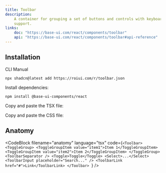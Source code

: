 ```yaml
---
title: Toolbar
description:
    A container for grouping a set of buttons and controls with keyboard navigation
    support.
links:
    doc: "https://base-ui.com/react/components/toolbar"
    api: "https://base-ui.com/react/components/toolbar#api-reference"
---
```


<ComponentPreview name="toolbar-demo" />

## Installation

<InstallationTabs>

<InstallationTabsList>
    <InstallationTabsTrigger value="cli">CLI</InstallationTabsTrigger>
    <InstallationTabsTrigger value="manual">Manual</InstallationTabsTrigger>
</InstallationTabsList>

<InstallationTabsContent value="cli">

```package-install
npx shadcn@latest add https://roiui.com/r/toolbar.json
```

</InstallationTabsContent>

<InstallationTabsContent value="manual">

Install dependencies:

```package-install
npm install @base-ui-components/react
```

Copy and paste the TSX file:

<ComponentSource
    src="registry/brook/ui/toolbar/toolbar.tsx"
    title="components/ui/toolbar.tsx"
    collapsible={true}
/>

Copy and paste the CSS file:

<ComponentSource
    src="registry/brook/ui/toolbar/toolbar.module.css"
    title="components/ui/toolbar.module.css"
    language="css"
    collapsible={true}
/>

</InstallationTabsContent>

</InstallationTabs>

## Anatomy

<CodeBlock
filename="anatomy"
  language="tsx"
  code={`<Toolbar>
    <ToggleGroup>
        <ToggleGroupItem value="item1">Item 1</ToggleGroupItem>
        <ToggleGroupItem value="item2">Item 2</ToggleGroupItem>
    </ToggleGroup>
    <ToolbarSeparator />
    <Toggle>Toggle</Toggle>
    <Select>...</Select>
    <ToolbarInput placeholder="Search..." />
    <ToolbarLink href="#">Link</ToolbarLink>
</Toolbar>
`} />
